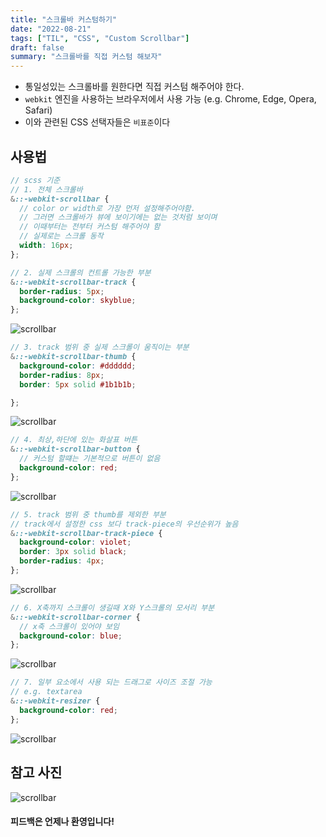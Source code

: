 ```yaml
---
title: "스크롤바 커스텀하기"
date: "2022-08-21"
tags: ["TIL", "CSS", "Custom Scrollbar"]
draft: false
summary: "스크롤바를 직접 커스텀 해보자"
---
```

- 통일성있는 스크롤바를 원한다면 직접 커스텀 해주어야 한다.
- `webkit` 엔진을 사용하는 브라우저에서 사용 가능 (e.g. Chrome, Edge, Opera, Safari)
- 이와 관련된 CSS 선택자들은 `비표준`이다


## 사용법
```scss
// scss 기준
// 1. 전체 스크롤바
&::-webkit-scrollbar { 
  // color or width로 가장 먼저 설정해주어야함.
  // 그러면 스크롤바가 뷰에 보이기에는 없는 것처럼 보이며
  // 이때부터는 전부터 커스텀 해주어야 함
  // 실제로는 스크롤 동작
  width: 16px;
};
```
```scss
// 2. 실제 스크롤의 컨트롤 가능한 부분
&::-webkit-scrollbar-track { 
  border-radius: 5px;
  background-color: skyblue;
};
```
![scrollbar](/assets/posts/til/CSS/스크롤바-커스텀하기/track.png)

```scss
// 3. track 범위 중 실제 스크롤이 움직이는 부분
&::-webkit-scrollbar-thumb {
  background-color: #dddddd;
  border-radius: 8px;
  border: 5px solid #1b1b1b;

};
```
![scrollbar](/assets/posts/til/CSS/스크롤바-커스텀하기/thumb.png)

```scss
// 4. 최상,하단에 있는 화살표 버튼
&::-webkit-scrollbar-button {
  // 커스텀 할떄는 기본적으로 버튼이 없음
  background-color: red;
};
```
![scrollbar](/assets/posts/til/CSS/스크롤바-커스텀하기/button.png)

```scss
// 5. track 범위 중 thumb를 제외한 부분
// track에서 설정한 css 보다 track-piece의 우선순위가 높음
&::-webkit-scrollbar-track-piece {
  background-color: violet;
  border: 3px solid black;
  border-radius: 4px;
};
```
![scrollbar](/assets/posts/til/CSS/스크롤바-커스텀하기/track-piece.png)

```scss
// 6. X축까지 스크롤이 생길때 X와 Y스크롤의 모서리 부분
&::-webkit-scrollbar-corner {
  // x축 스크롤이 있어야 보임
  background-color: blue;
};
```
![scrollbar](/assets/posts/til/CSS/스크롤바-커스텀하기/corner.png)

```scss
// 7. 일부 요소에서 사용 되는 드래그로 사이즈 조절 가능
// e.g. textarea
&::-webkit-resizer {
  background-color: red;
};
```
![scrollbar](/assets/posts/til/CSS/스크롤바-커스텀하기/resizer.png)

## 참고 사진
![scrollbar](/assets/posts/til/CSS/스크롤바-커스텀하기/scrollbar.png)


#### 피드백은 언제나 환영입니다!